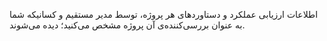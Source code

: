 اطلاعات ارزیابی عملکرد و دستاوردهای هر پروژه، توسط مدیر مستقیم و کسانیکه شما به عنوان بررسی‌کننده‌ی آن پروژه مشخص می‌کنید؛ دیده می‌شوند.